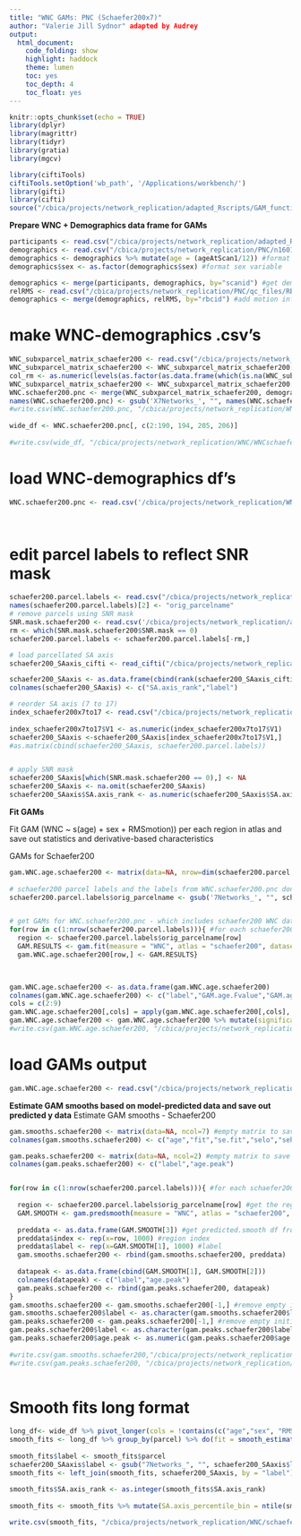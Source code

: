 ```yaml
---
title: "WNC GAMs: PNC (Schaefer200x7)"
author: "Valerie Jill Sydnor" adapted by Audrey
output:
  html_document:
    code_folding: show
    highlight: haddock
    theme: lumen
    toc: yes
    toc_depth: 4
    toc_float: yes
---
```


```r
knitr::opts_chunk$set(echo = TRUE)
library(dplyr)
library(magrittr)
library(tidyr)
library(gratia)
library(mgcv)

library(ciftiTools)
ciftiTools.setOption('wb_path', '/Applications/workbench/')
library(gifti)
library(cifti)
source("/cbica/projects/network_replication/adapted_Rscripts/GAM_functions.R")
```


**Prepare WNC + Demographics data frame for GAMs**

```r
participants <- read.csv("/cbica/projects/network_replication/adapted_Rscripts/PNC_scripts/participants_allIDs.csv") #final study sample pnc IDs (bblid/scanid) from Adam Pines's multiscale paper
demographics <- read.csv("/cbica/projects/network_replication/PNC/n1601_demographics_go1_20161212.csv") #PNC demographics information
demographics <- demographics %>% mutate(age = (ageAtScan1/12)) #format age variable
demographics$sex <- as.factor(demographics$sex) #format sex variable

demographics <- merge(participants, demographics, by="scanid") #get demographics for final study sample only via ID matching
relRMS <- read.csv("/cbica/projects/network_replication/PNC/qc_files/RBC_PNC_relMeans.csv") 
demographics <- merge(demographics, relRMS, by="rbcid") #add motion information to demographics df
```

# make WNC-demographics .csv's
```r
WNC_subxparcel_matrix_schaefer200 <- read.csv("/cbica/projects/network_replication/WNC/WNC_subxparcel_matrix_schaefer200x7.csv") #participant x schaefer region WNC spreadsheet
WNC_subxparcel_matrix_schaefer200 <- WNC_subxparcel_matrix_schaefer200[-c(1:7, 24, 690, 691),] # the subjects that should've been removed earlier 
col_rm <- as.numeric(levels(as.factor(as.data.frame(which(is.na(WNC_subxparcel_matrix_schaefer200), arr.ind=TRUE))$col)))
WNC_subxparcel_matrix_schaefer200 <- WNC_subxparcel_matrix_schaefer200[, -col_rm]
WNC.schaefer200.pnc <- merge(WNC_subxparcel_matrix_schaefer200, demographics, by="rbcid") #get schaefer WNC data and demographics for final study sample via ID matching
names(WNC.schaefer200.pnc) <- gsub('X7Networks_', "", names(WNC.schaefer200.pnc))
#write.csv(WNC.schaefer200.pnc, "/cbica/projects/network_replication/WNC/WNCschaefer200x7_demographics_finalsample.csv")
 
wide_df <- WNC.schaefer200.pnc[, c(2:190, 194, 205, 206)]
 
#write.csv(wide_df, "/cbica/projects/network_replication/WNC/WNCschaefer200x7_wideDf.csv") 

```

# load WNC-demographics df's
```r
WNC.schaefer200.pnc <- read.csv('/cbica/projects/network_replication/WNC/WNCschaefer200x7_demographics_finalsample.csv')

 
```


# edit parcel labels to reflect SNR mask
```r
schaefer200.parcel.labels <- read.csv("/cbica/projects/network_replication/atlases/parcellations/schaefer200x7_ggseg_reordered.csv", header = T) #schaefer parcel names in order of surface data
names(schaefer200.parcel.labels)[2] <- "orig_parcelname"
# remove parcels using SNR mask
SNR.mask.schaefer200 <- read.csv('/cbica/projects/network_replication/atlases/Masks/SNRmask_schaefer200x7_reordered.csv') 
rm <- which(SNR.mask.schaefer200$SNR.mask == 0)
schaefer200.parcel.labels <- schaefer200.parcel.labels[-rm,]

# load parcellated SA axis
schaefer200_SAaxis_cifti <- read_cifti("/cbica/projects/network_replication/SAaxis/SensorimotorAssociation_Axis_parcellated/SensorimotorAssociation.Axis.Schaefer200.7Networks.pscalar.nii")  

schaefer200_SAaxis <- as.data.frame(cbind(rank(schaefer200_SAaxis_cifti$data), names(schaefer200_SAaxis_cifti$Parcel)))
colnames(schaefer200_SAaxis) <- c("SA.axis_rank","label")

# reorder SA axis (7 to 17)
index_schaefer200x7to17 <- read.csv("/cbica/projects/network_replication/software/schaefer7to17_reordering/index_schaefer200x7to17.csv", header=F)
 
index_schaefer200x7to17$V1 <- as.numeric(index_schaefer200x7to17$V1)
schaefer200_SAaxis <-schaefer200_SAaxis[index_schaefer200x7to17$V1,]
#as.matrix(cbind(schaefer200_SAaxis, schaefer200.parcel.labels))


# apply SNR mask
schaefer200_SAaxis[which(SNR.mask.schaefer200 == 0),] <- NA
schaefer200_SAaxis <- na.omit(schaefer200_SAaxis) 
schaefer200_SAaxis$SA.axis_rank <- as.numeric(schaefer200_SAaxis$SA.axis_rank)
```


**Fit GAMs**

Fit GAM (WNC ~ s(age) + sex + RMSmotion)) per each region in atlas and save out statistics and derivative-based characteristics

GAMs for Schaefer200
```r
gam.WNC.age.schaefer200 <- matrix(data=NA, nrow=dim(schaefer200.parcel.labels)[1], ncol=9) #empty matrix to save gam.fit output to
 
# schaefer200 parcel labels and the labels from WNC.schaefer200.pnc don't currently match. And I don't think parcelnames can begin with a number. following 2 lines fixes this
schaefer200.parcel.labels$orig_parcelname <- gsub('7Networks_', "", schaefer200.parcel.labels$orig_parcelname)


# get GAMs for WNC.schaefer200.pnc - which includes schaefer200 WNC data and demographics
for(row in c(1:nrow(schaefer200.parcel.labels))){ #for each schaefer200 region
  region <- schaefer200.parcel.labels$orig_parcelname[row] 
  GAM.RESULTS <- gam.fit(measure = "WNC", atlas = "schaefer200", dataset = "pnc", region = region, smooth_var = "age", covariates = "sex + RMSmotion") #run the gam.fit function
  gam.WNC.age.schaefer200[row,] <- GAM.RESULTS}


 
gam.WNC.age.schaefer200 <- as.data.frame(gam.WNC.age.schaefer200)
colnames(gam.WNC.age.schaefer200) <- c("label","GAM.age.Fvalue","GAM.age.pvalue","GAM.age.AdjRsq","Anova.age.pvalue","age.onsetchange","age.peakchange","maxage.WNC.increase","age.maturation")
cols = c(2:9)    
gam.WNC.age.schaefer200[,cols] = apply(gam.WNC.age.schaefer200[,cols], 2, function(x) as.numeric(as.character(x)))
gam.WNC.age.schaefer200 <- gam.WNC.age.schaefer200 %>% mutate(significant = (Anova.age.pvalue < 0.05))
#write.csv(gam.WNC.age.schaefer200, "/cbica/projects/network_replication/WNC/GAM/GAMresults.WNC.age.schaefer200x7.csv", row.names = F, quote = F)
```
 
# load GAMs output
```r
gam.WNC.age.schaefer200 <- read.csv("/cbica/projects/network_replication/WNC/GAM/GAMresults.WNC.age.schaefer200x7.csv")
```



**Estimate GAM smooths based on model-predicted data and save out predicted y data**
Estimate GAM smooths - Schaefer200
```r
gam.smooths.schaefer200 <- matrix(data=NA, ncol=7) #empty matrix to save gam.predsmooth fits to
colnames(gam.smooths.schaefer200) <- c("age","fit","se.fit","selo","sehi","index","label")

gam.peaks.schaefer200 <- matrix(data=NA, ncol=2) #empty matrix to save measure peaks to (value of x when y is predicted to be maximal)
colnames(gam.peaks.schaefer200) <- c("label","age.peak")


for(row in c(1:nrow(schaefer200.parcel.labels))){ #for each schaefer200 region
  
  region <- schaefer200.parcel.labels$orig_parcelname[row] #get the region name
  GAM.SMOOTH <- gam.predsmooth(measure = "WNC", atlas = "schaefer200", dataset = "pnc", region = region, smooth_var = "age", covariates = "sex + RMSmotion") #run the gam.predsmooth function
  
  preddata <- as.data.frame(GAM.SMOOTH[3]) #get predicted.smooth df from function output
  preddata$index <- rep(x=row, 1000) #region index
  preddata$label <- rep(x=GAM.SMOOTH[1], 1000) #label
  gam.smooths.schaefer200 <- rbind(gam.smooths.schaefer200, preddata)
  
  datapeak <- as.data.frame(cbind(GAM.SMOOTH[1], GAM.SMOOTH[2]))
  colnames(datapeak) <- c("label","age.peak")
  gam.peaks.schaefer200 <- rbind(gam.peaks.schaefer200, datapeak)
}
gam.smooths.schaefer200 <- gam.smooths.schaefer200[-1,] #remove empty initilization row
gam.smooths.schaefer200$label <- as.character(gam.smooths.schaefer200$label)
gam.peaks.schaefer200 <- gam.peaks.schaefer200[-1,] #remove empty initilization row
gam.peaks.schaefer200$label <- as.character(gam.peaks.schaefer200$label)
gam.peaks.schaefer200$age.peak <- as.numeric(gam.peaks.schaefer200$age.peak)
 
#write.csv(gam.smooths.schaefer200,"/cbica/projects/network_replication/WNC/GAM/GAMsmoothfits.WNC.age.schaefer200x7.csv", row.names = F, quote = F)
#write.csv(gam.peaks.schaefer200, "/cbica/projects/network_replication/WNC/GAM/GAMpeaks.WNC.age.schaefer200x7.csv", row.names = F, quote = F)
 
```



# Smooth fits long format
```r
long_df<- wide_df %>% pivot_longer(cols = !contains(c("age","sex", "RMSmotion")),names_to = "parcel",values_to = "WNC")
smooth_fits <- long_df %>% group_by(parcel) %>% do(fit = smooth_estimates(gam(WNC ~ s(age,k=3,fx=F),data=.))) %>% unnest(fit)
  
smooth_fits$label <- smooth_fits$parcel
schaefer200_SAaxis$label <- gsub("7Networks_", "", schaefer200_SAaxis$label)
smooth_fits <- left_join(smooth_fits, schaefer200_SAaxis, by = "label")
  
smooth_fits$SA.axis_rank <- as.integer(smooth_fits$SA.axis_rank)
  
smooth_fits <- smooth_fits %>% mutate(SA.axis_percentile_bin = ntile(smooth_fits$SA.axis_rank, 10))

write.csv(smooth_fits, "/cbica/projects/network_replication/WNC/schaefer200x7_smoothfits_longDf.csv")
 
```

